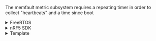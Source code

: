 The memfault metric subsystem requires a repeating timer in order to collect
"heartbeats" and a time since boot

<details>

<summary> FreeRTOS </summary>

Add the following file to your build system:

```
  ${MEMFAULT_SDK_ROOT}/ports/freertos/src/memfault_metrics_freertos.c
```

</details>

<details>

<summary> nRF5 SDK </summary>

Add the following file to your build system:

```
  ${MEMFAULT_SDK_ROOT}/ports/nrf5_sdk/memfault_platform_metrics.c
```

</details>

<details>

<summary> Template </summary>

```
//! @file memfault_platform_port.c

bool memfault_platform_metrics_timer_boot(uint32_t period_sec, MemfaultPlatformTimerCallback callback) {
  // Schedule a timer to invoke callback() repeatedly after period_sec
  return true;
}
```

```
uint64_t memfault_platform_get_time_since_boot_ms(void) {
  // Return time since boot in ms, this is used for relative timings.
  return 0;
}
```

</details>
